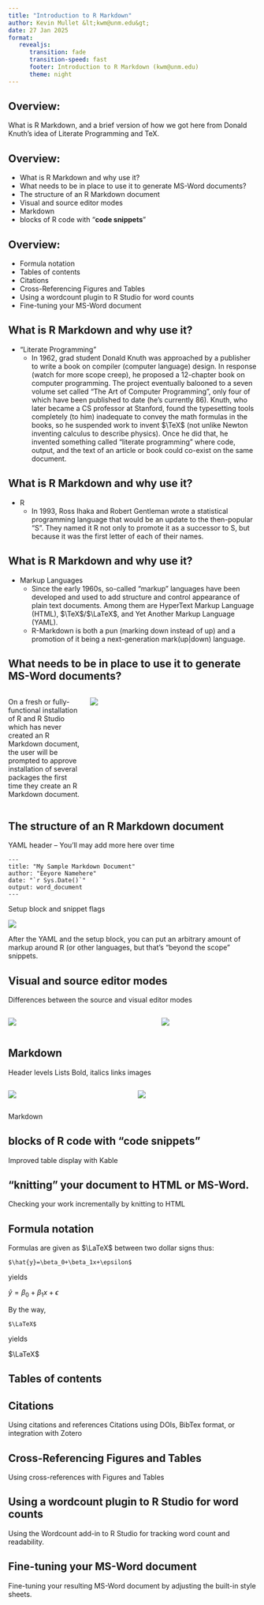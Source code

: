 ```yaml
---
title: "Introduction to R Markdown"
author: Kevin Mullet &lt;kwm@unm.edu&gt;
date: 27 Jan 2025
format: 
   revealjs: 
      transition: fade
      transition-speed: fast
      footer: Introduction to R Markdown (kwm@unm.edu)
      theme: night
---
```


## Overview:

::: {.callout-tip title="<i>TLDR</i>: How to put the text and R output from your work into a single, unified document, and save it as an MS-Word file."}
:::

What is R Markdown, and a brief version of how we got here from Donald
Knuth's idea of Literate Programming and TeX.

## Overview:

::: incremental
-   What is R Markdown and why use it?
-   What needs to be in place to use it to generate MS-Word documents?
-   The structure of an R Markdown document
-   Visual and source editor modes
-   Markdown
-   blocks of R code with "**code snippets**"
:::

## Overview:

::: incremental
-   Formula notation
-   Tables of contents
-   Citations
-   Cross-Referencing Figures and Tables
-   Using a wordcount plugin to R Studio for word counts
-   Fine-tuning your MS-Word document
:::

## What is R Markdown and why use it? {.smaller}

-   "Literate Programming"
    -   In 1962, grad student Donald Knuth was approached by a publisher
        to write a book on compiler (computer language) design. In
        response (watch for more scope creep), he proposed a 12-chapter
        book on computer programming. The project eventually balooned to
        a seven volume set called "The Art of Computer Programming",
        only four of which have been published to date (he's currently
        86). Knuth, who later became a CS professor at Stanford, found
        the typesetting tools completely (to him) inadequate to convey
        the math formulas in the books, so he suspended work to invent
        $\TeX$ (not unlike Newton inventing calculus to describe
        physics). Once he did that, he invented something called
        "literate programming" where code, output, and the text of an
        article or book could co-exist on the same document.

## What is R Markdown and why use it? {.smaller}

-   R
    -   In 1993, Ross Ihaka and Robert Gentleman wrote a statistical
        programming language that would be an update to the then-popular
        "S". They named it R not only to promote it as a successor to S,
        but because it was the first letter of each of their names.

## What is R Markdown and why use it? {.smaller}

-   Markup Languages
    -   Since the early 1960s, so-called "markup" languages have been
        developed and used to add structure and control appearance of
        plain text documents. Among them are HyperText Markup Language
        (HTML), $\TeX$/$\LaTeX$, and Yet Another Markup Language (YAML).
    -   R-Markdown is both a pun (marking down instead of up) and a
        promotion of it being a next-generation mark(up\|down) language.

## What needs to be in place to use it to generate MS-Word documents? {.smaller}

::::: columns
::: {.column width="30%"}
On a fresh or fully-functional installation of R and R Studio which has
never created an R Markdown document, the user will be prompted to
approve installation of several packages the first time they create an R
Markdown document.
:::

::: {.column width="70%"}
![](./images/stuffToInstall.png)
:::
:::::

## The structure of an R Markdown document

YAML header -- You'll may add more here over time

```         
---
title: "My Sample Markdown Document"
author: "Eeyore Namehere"
date: "`r Sys.Date()`"
output: word_document
---
```

Setup block and snippet flags

![](./images/setupSnippet.png)

After the YAML and the setup block, you can put an arbitrary amount of
markup around R (or other languages, but that's "beyond the scope"
snippets.

## Visual and source editor modes

Differences between the source and visual editor modes

:::: {.columns}
::: {.column width="60%"}
![](./images/sourceEditor.png)
:::
::: {.column width="40%"}
![](./images/visual editor.png)
:::
::::



## Markdown

Header levels Lists Bold, italics links images

:::: {.columns}
::: {.column width="50%"}
![](./images/sourceAndHeaders.png)
:::
::: {.column width="50%"}
![](./images/headersRendered.png)
:::
::::




Markdown

## blocks of R code with "**code snippets**"

Improved table display with Kable

## "knitting" your document to HTML or MS-Word.

Checking your work incrementally by knitting to HTML

## Formula notation

Formulas are given as $\LaTeX$ between two dollar signs thus:

```         
$\hat{y}=\beta_0+\beta_1x+\epsilon$
```

yields

$\hat{y}=\beta_0+\beta_1x+\epsilon$

By the way,

```         
$\LaTeX$
```

yields

$\LaTeX$

## Tables of contents

## Citations

Using citations and references Citations using DOIs, BibTex format, or
integration with Zotero

## Cross-Referencing Figures and Tables

Using cross-references with Figures and Tables

## Using a wordcount plugin to R Studio for word counts

Using the Wordcount add-in to R Studio for tracking word count and
readability.

## Fine-tuning your MS-Word document

Fine-tuning your resulting MS-Word document by adjusting the built-in
style sheets.
